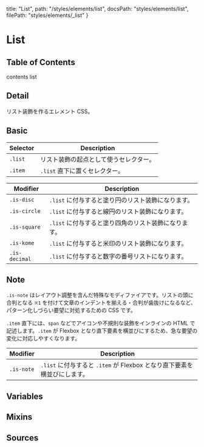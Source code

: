   title: "List",
  path: "/styles/elements/list",
  docsPath: "styles/elements/list",
  filePath: "styles/elements/_list"
}


# List

## Table of Contents

contents list

## Detail

リスト装飾を作るエレメント CSS。

## Basic

| Selector | Description                            |
| -------- | -------------------------------------- |
| `.list`  | リスト装飾の起点として使うセレクター。 |
| `.item`  | `.list` 直下に置くセレクター。         |

| Modifier      | Description                                          |
| ------------- | ---------------------------------------------------- |
| `.is-disc`    | `.list` に付与すると塗り円のリスト装飾になります。   |
| `.is-circle`  | `.list` に付与すると線円のリスト装飾になります。     |
| `.is-square`  | `.list` に付与すると塗り四角のリスト装飾になります。 |
| `.is-kome`    | `.list` に付与すると米印のリスト装飾になります。     |
| `.is-decimal` | `.list` に付与すると数字の番号リストになります。     |

## Note

`.is-note` はレイアウト調整を含んだ特殊なモディファイアです。リストの頭に合判となる `※1` を付けて文章のインデントを揃える・合判が歯抜けになるなど、パターン化しづらい要望に対処するための CSS です。

`.item` 直下には、`span` などでアイコンや不規則な装飾をインラインの HTML で記述します。`.item` が Flexbox となり直下要素を横並びにするため、急な要望の変化に対応しやすくなります。

| Modifier   | Description                                                              |
| ---------- | ------------------------------------------------------------------------ |
| `.is-note` | `.list` に付与すると `.item` が Flexbox となり直下要素を横並びにします。 |

## Variables

<PreviewVariablesSingle filePath={meta.filePath} viewCompiled={true} />

## Mixins

<PreviewMixins filePath={meta.filePath} />

## Sources

<PreviewSources
  title={meta.title}
  docsPath={meta.docsPath}
  scssPath={meta.filePath}
/>

